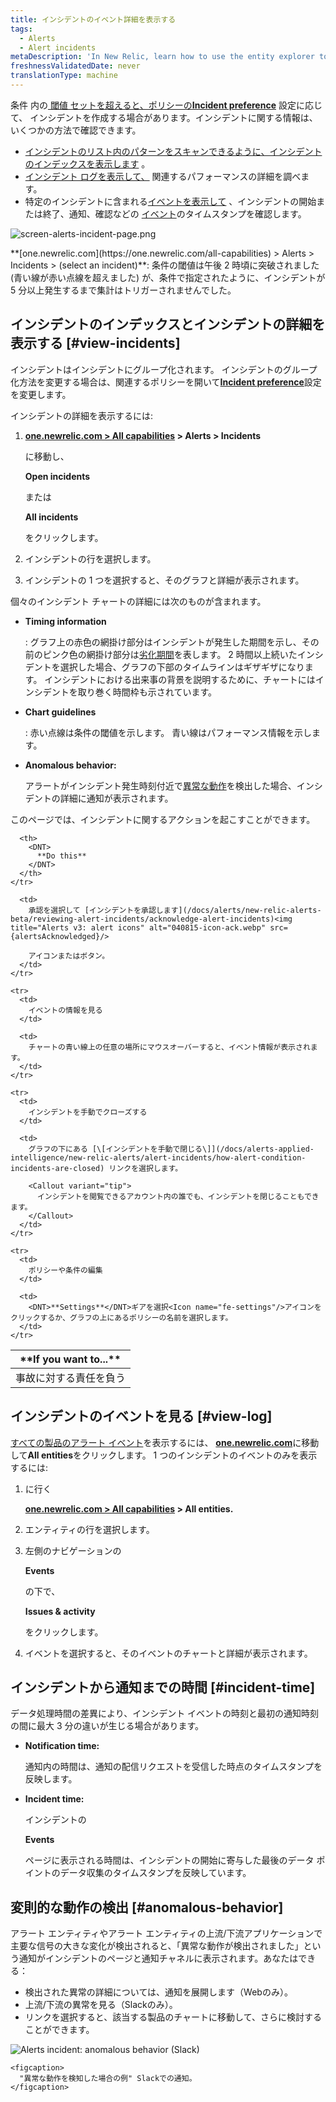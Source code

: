 ```yaml
---
title: インシデントのイベント詳細を表示する
tags:
  - Alerts
  - Alert incidents
metaDescription: 'In New Relic, learn how to use the entity explorer to find and review alerts incidents.'
freshnessValidatedDate: never
translationType: machine
---
```





条件 [](/docs/alerts/new-relic-alerts-beta/configuring-alert-policies/define-alert-conditions)内の[ 閾値 セットを超えると、ポリシーの](/docs/alerts/new-relic-alerts-beta/configuring-alert-policies/define-thresholds-trigger-alert)<DNT>**[Incident preference](/docs/alerts/new-relic-alerts/configuring-alert-policies/specify-when-new-relic-creates-incidents)**</DNT> 設定に応じて、<InlinePopover type="alerts"/> インシデントを作成する場合があります。インシデントに関する情報は、いくつかの方法で確認できます。

* [インシデントのリスト内のパターンをスキャンできるように、インシデントのインデックスを表示します](#view-incidents) 。
* [インシデント ログを表示して、](#view-log) 関連するパフォーマンスの詳細を調べます。
* 特定のインシデントに含まれる[イベントを表示して](#incident-time) 、インシデントの開始または終了、通知、確認などの [イベント](/docs/using-new-relic/welcome-new-relic/get-started/glossary#event)のタイムスタンプを確認します。

<img
  title="screen-alerts-incident-page.png"
  alt="screen-alerts-incident-page.png"
  src={alertsIncidentPage}
/>

<figcaption>
  <DNT>**[one.newrelic.com](https://one.newrelic.com/all-capabilities) > Alerts > Incidents > (select an incident)**</DNT>: 条件の閾値は午後 2 時頃に突破されました (青い線が赤い点線を超えました) が、条件で指定されたように、インシデントが 5 分以上発生するまで集計はトリガーされませんでした。
</figcaption>

## インシデントのインデックスとインシデントの詳細を表示する [#view-incidents]

インシデントはインシデントにグループ化されます。 インシデントのグループ化方法を変更する場合は、関連するポリシーを開いて[<DNT>**Incident preference**</DNT>](/docs/alerts/new-relic-alerts-beta/reviewing-alert-incidents/specify-when-new-relic-creates-incidents)設定を変更します。

インシデントの詳細を表示するには:

1. <DNT>**[one.newrelic.com > All capabilities](https://one.newrelic.com/all-capabilities) > Alerts > Incidents**</DNT>

   に移動し、

   <DNT>**Open incidents**</DNT>

   または

   <DNT>**All incidents**</DNT>

   をクリックします。

2. インシデントの行を選択します。

3. インシデントの 1 つを選択すると、そのグラフと詳細が表示されます。

個々のインシデント チャートの詳細には次のものが含まれます。

* <DNT>**Timing information**</DNT>

  : グラフ上の赤色の網掛け部分はインシデントが発生した期間を示し、その前のピンク色の網掛け部分は[劣化期間](/docs/using-new-relic/welcome-new-relic/get-started/glossary#degradation-period)を表します。 2 時間以上続いたインシデントを選択した場合、グラフの下部のタイムラインはギザギザになります。 インシデントにおける出来事の背景を説明するために、チャートにはインシデントを取り巻く時間枠も示されています。

* <DNT>**Chart guidelines**</DNT>

  : 赤い点線は条件の閾値を示します。 青い線はパフォーマンス情報を示します。

* <DNT>**Anomalous behavior:**</DNT>

  アラートがインシデント発生時刻付近で[異常な動作](#anomalous-behavior)を検出した場合、インシデントの詳細に通知が表示されます。

このページでは、インシデントに関するアクションを起こすことができます。

<table>
  <thead>
    <tr>
      <th width={250}>
        <DNT>
          **If you want to...**
        </DNT>
      </th>

      <th>
        <DNT>
          **Do this**
        </DNT>
      </th>
    </tr>
  </thead>

  <tbody>
    <tr>
      <td>
        事故に対する責任を負う
      </td>

      <td>
        承認を選択して [インシデントを承認します](/docs/alerts/new-relic-alerts-beta/reviewing-alert-incidents/acknowledge-alert-incidents)<img title="Alerts v3: alert icons" alt="040815-icon-ack.webp" src={alertsAcknowledged}/>

        アイコンまたはボタン。
      </td>
    </tr>

    <tr>
      <td>
        イベントの情報を見る
      </td>

      <td>
        チャートの青い線上の任意の場所にマウスオーバーすると、イベント情報が表示されます。
      </td>
    </tr>

    <tr>
      <td>
        インシデントを手動でクローズする
      </td>

      <td>
        グラフの下にある [\[インシデントを手動で閉じる\]](/docs/alerts-applied-intelligence/new-relic-alerts/alert-incidents/how-alert-condition-incidents-are-closed) リンクを選択します。

        <Callout variant="tip">
          インシデントを閲覧できるアカウント内の誰でも、インシデントを閉じることもできます。
        </Callout>
      </td>
    </tr>

    <tr>
      <td>
        ポリシーや条件の編集
      </td>

      <td>
        <DNT>**Settings**</DNT>ギアを選択<Icon name="fe-settings"/>アイコンをクリックするか、グラフの上にあるポリシーの名前を選択します。
      </td>
    </tr>
  </tbody>
</table>

## インシデントのイベントを見る [#view-log]

[すべての製品のアラート イベント](/docs/alerts/new-relic-alerts-beta/reviewing-events/review-events-across-products)を表示するには、 <DNT>**[one.newrelic.com](https://one.newrelic.com/all-capabilities)**</DNT>に移動して<DNT>**All entities**</DNT>をクリックします。 1 つのインシデントのイベントのみを表示するには:

1. に行く

   <DNT>**[one.newrelic.com > All capabilities](https://one.newrelic.com/all-capabilities) > All entities.**</DNT>

2. エンティティの行を選択します。

3. 左側のナビゲーションの

   <DNT>**Events**</DNT>

   の下で、

   <DNT>**Issues & activity**</DNT>

   をクリックします。

4. イベントを選択すると、そのイベントのチャートと詳細が表示されます。

## インシデントから通知までの時間 [#incident-time]

データ処理時間の差異により、インシデント イベントの時刻と最初の通知時刻の間に最大 3 分の違いが生じる場合があります。

* <DNT>**Notification time:**</DNT>

  通知内の時間は、通知の配信リクエストを受信した時点のタイムスタンプを反映します。

* <DNT>**Incident time:**</DNT>

  インシデントの

  <DNT>**Events**</DNT>

  ページに表示される時間は、インシデントの開始に寄与した最後のデータ ポイントのデータ収集のタイムスタンプを反映しています。

## 変則的な動作の検出 [#anomalous-behavior]

アラート エンティティやアラート エンティティの上流/下流アプリケーションで主要な信号の大きな変化が検出されると、「異常な動作が検出されました」という通知がインシデントのページと通知チャネルに表示されます。あなたはできる：

* 検出された異常の詳細については、通知を展開します（Webのみ）。
* 上流/下流の異常を見る（Slackのみ）。
* リンクを選択すると、該当する製品のチャートに移動して、さらに検討することができます。

<CollapserGroup>
  <Collapser
    id="slack-notification"
    title="Slackでのアラート通知"
  >
    <img
      title="Alerts incident: anomalous behavior (Slack)"
      alt="Alerts incident: anomalous behavior (Slack)"
      src={alertsIncidentContextinSlack}
    />

    <figcaption>
      "異常な動作を検知した場合の例" Slackでの通知。
    </figcaption>
  </Collapser>
</CollapserGroup>